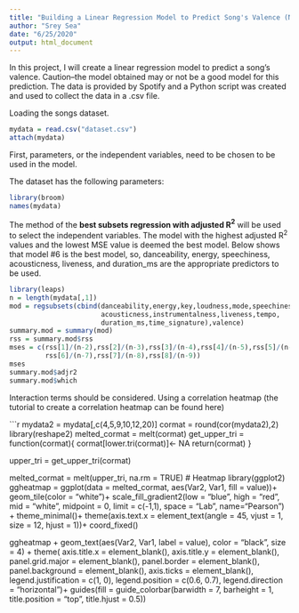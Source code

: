 ```yaml
---
title: "Building a Linear Regression Model to Predict Song's Valence (Not finished)"
author: "Srey Sea"
date: "6/25/2020"
output: html_document
---
```


In this project, I will create a linear regression model to predict a song's valence. Caution--the model obtained may or not be a good model for this prediction. The data is provided by Spotify and a Python script was created and used to collect the data in a .csv file.

Loading the songs dataset.

```r
mydata = read.csv("dataset.csv")
attach(mydata)
```

First, parameters, or the independent variables, need to be chosen to be used in the model.

The dataset has the following parameters:
```r
library(broom)
names(mydata)
```

The method of the **best subsets regression with adjusted R$^2$** will be used to select the independent variables. The model with the highest adjusted R$^2$ values and the lowest MSE value is deemed the best model. Below shows that model #6 is the best model, so, danceability, energy, speechiness, acousticness, liveness, and duration_ms are the appropriate predictors to be used.

```r
library(leaps)
n = length(mydata[,1])
mod = regsubsets(cbind(danceability,energy,key,loudness,mode,speechiness,
                       acousticness,instrumentalness,liveness,tempo,
                       duration_ms,time_signature),valence)
summary.mod = summary(mod)
rss = summary.mod$rss
mses = c(rss[1]/(n-2),rss[2]/(n-3),rss[3]/(n-4),rss[4]/(n-5),rss[5]/(n-6),
         rss[6]/(n-7),rss[7]/(n-8),rss[8]/(n-9))
mses
summary.mod$adjr2
summary.mod$which
```

Interaction terms should be considered. Using a correlation heatmap (the tutorial to create a correlation heatmap can be found here)

```r
mydata2 = mydata[,c(4,5,9,10,12,20)]
cormat = round(cor(mydata2),2)
library(reshape2)
melted_cormat = melt(cormat)
get_upper_tri = function(cormat){
  cormat[lower.tri(cormat)]<- NA
  return(cormat)
}

upper_tri = get_upper_tri(cormat)

melted_cormat = melt(upper_tri, na.rm = TRUE)
# Heatmap
library(ggplot2)
ggheatmap = ggplot(data = melted_cormat, aes(Var2, Var1, fill = value))+
  geom_tile(color = "white")+
  scale_fill_gradient2(low = "blue", high = "red", mid = "white", 
                       midpoint = 0, limit = c(-1,1), space = "Lab", 
                       name="Pearson\nCorrelation") +
  theme_minimal()+ 
  theme(axis.text.x = element_text(angle = 45, vjust = 1, 
                                   size = 12, hjust = 1))+
  coord_fixed()

ggheatmap + 
  geom_text(aes(Var2, Var1, label = value), color = "black", size = 4) +
  theme(
    axis.title.x = element_blank(),
    axis.title.y = element_blank(),
    panel.grid.major = element_blank(),
    panel.border = element_blank(),
    panel.background = element_blank(),
    axis.ticks = element_blank(),
    legend.justification = c(1, 0),
    legend.position = c(0.6, 0.7),
    legend.direction = "horizontal")+
  guides(fill = guide_colorbar(barwidth = 7, barheight = 1,
                               title.position = "top", title.hjust = 0.5))